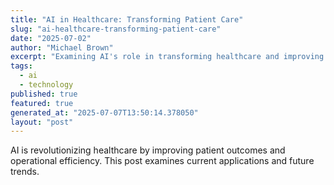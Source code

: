 ```yaml
---
title: "AI in Healthcare: Transforming Patient Care"
slug: "ai-healthcare-transforming-patient-care"
date: "2025-07-02"
author: "Michael Brown"
excerpt: "Examining AI's role in transforming healthcare and improving patient outcomes."
tags:
  - ai
  - technology
published: true
featured: true
generated_at: "2025-07-07T13:50:14.378050"
layout: "post"
---
```


AI is revolutionizing healthcare by improving patient outcomes and operational efficiency. This post examines current applications and future trends.